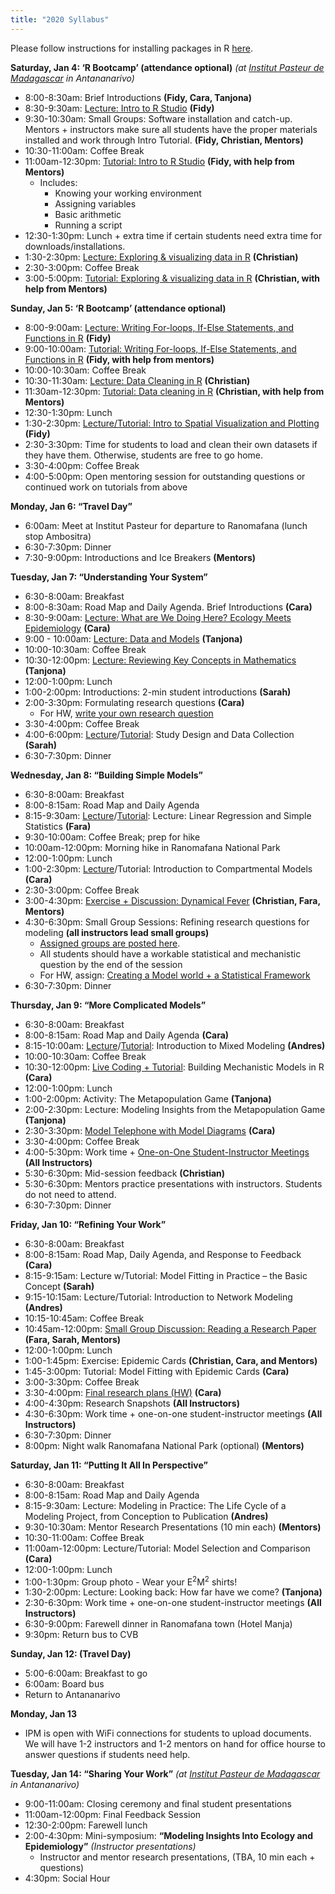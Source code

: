 ```yaml
---
title: "2020 Syllabus"
---
```


Please follow instructions for installing packages in R [here](E2M2-2018/E2M2_InstallPackages.html).


**Saturday, Jan 4: ‘R Bootcamp’ (attendance optional)** *(at [Institut Pasteur de Madagascar](http://www.pasteur.mg/) in Antananarivo)*

* 8:00-8:30am: Brief Introductions __(Fidy, Cara, Tanjona)__
* 8:30-9:30am: [Lecture: Intro to R Studio](E2M2-2020/Lectures/E2M2_2020_Rbasics.pdf) __(Fidy)__
* 9:30-10:30am: Small Groups: Software installation and catch-up. Mentors + instructors make sure all students have the proper materials installed and work through Intro Tutorial. __(Fidy, Christian, Mentors)__
* 10:30-11:00am: Coffee Break
* 11:00am-12:30pm: [Tutorial: Intro to R Studio](E2M2-2020/Tutorials/E2M2_2020_Rbasics.R)  __(Fidy, with help from Mentors)__
  * Includes:
      * Knowing your working environment
      * Assigning variables
      * Basic arithmetic
      * Running a script
* 12:30-1:30pm: Lunch + extra time if certain students need extra time for downloads/installations.
* 1:30-2:30pm: [Lecture: Exploring & visualizing data in R](E2M2-2020/Lectures/DataVisualization.pdf) __(Christian)__
* 2:30-3:00pm: Coffee Break 
* 3:00-5:00pm: [Tutorial: Exploring & visualizing data in R](E2M2-2020/Tutorials/DataVisualizing.zip) __(Christian, with help from Mentors)__

**Sunday, Jan 5: ‘R Bootcamp’ (attendance optional)** 

* 8:00-9:00am: [Lecture: Writing For-loops, If-Else Statements, and Functions in R](E2M2-2020/Lectures/R_Bootcamp_forLoopsFunctionsIfElse.pdf) __(Fidy)__
* 9:00-10:00am: [Tutorial: Writing For-loops, If-Else Statements, and Functions in R](E2M2-2020/Tutorials/E2M2_Bootcamp_If_Else.zip) __(Fidy, with help from mentors)__
* 10:00-10:30am: Coffee Break
* 10:30-11:30am: [Lecture: Data Cleaning in R](E2M2-2020/Lectures/Data_Cleaning.pdf) __(Christian)__
* 11:30am-12:30pm: [Tutorial: Data cleaning in R](E2M2-2020/Tutorials/CleaningData.zip) __(Christian, with help from Mentors)__
* 12:30-1:30pm: Lunch
* 1:30-2:30pm:  [Lecture/Tutorial: Intro to Spatial Visualization and Plotting](E2M2-2020/Tutorials/IntroSpatial.zip) __(Fidy)__
* 2:30-3:30pm: Time for students to load and clean their own datasets if they have them. Otherwise, students are free to go home.
* 3:30-4:00pm: Coffee Break
* 4:00-5:00pm: Open mentoring session for outstanding questions or continued work on tutorials from above

**Monday, Jan 6: “Travel Day"**

* 6:00am: Meet at Institut Pasteur for departure to Ranomafana (lunch stop Ambositra)
* 6:30-7:30pm: Dinner
* 7:30-9:00pm: Introductions and Ice Breakers __(Mentors)__

**Tuesday, Jan 7: “Understanding Your System”**

* 6:30-8:00am: Breakfast
* 8:00-8:30am: Road Map and Daily Agenda. Brief Introductions __(Cara)__
* 8:30-9:00am: [Lecture: What are We Doing Here? Ecology Meets Epidemiology](E2M2-2020/Lectures/E2M2_2020_Ecology_Meets_Epidemiology.pdf) __(Cara)__
* 9:00 - 10:00am: [Lecture: Data and Models](E2M2-2020/Lectures/Data_Models.pdf) __(Tanjona)__
* 10:00-10:30am: Coffee Break
* 10:30-12:00pm: [Lecture: Reviewing Key Concepts in Mathematics](E2M2-2020/Lectures/Basic_Math.pdf) __(Tanjona)__
* 12:00-1:00pm: Lunch
* 1:00-2:00pm: Introductions: 2-min student introductions __(Sarah)__
* 2:00-3:30pm: Formulating research questions __(Cara)__
  * For HW, [write your own research question](E2M2-2020/Activities/HW_Formulating_Research_Questions.pdf)
* 3:30-4:00pm: Coffee Break
* 4:00-6:00pm: [Lecture](E2M2-2020/Lectures/E2M2_Study_Design.pdf)/[Tutorial](E2M2-2020/Tutorials/Data_Study_Design.zip): Study Design and Data Collection __(Sarah)__
* 6:30-7:30pm: Dinner

**Wednesday, Jan 8: “Building Simple Models”**

* 6:30-8:00am: Breakfast
* 8:00-8:15am: Road Map and Daily Agenda 
* 8:15-9:30am: [Lecture](E2M2-2020/Lectures/BasicStatistics.pdf)/[Tutorial](E2M2-2020/Tutorials/LinearRegression.zip): Lecture: Linear Regression and Simple Statistics __(Fara)__
* 9:30-10:00am: Coffee Break; prep for hike
* 10:00am-12:00pm: Morning hike in Ranomafana National Park
* 12:00-1:00pm: Lunch
* 1:00-2:30pm: [Lecture](E2M2-2020/Lectures/IntroCompartmentalModels.pdf)/Tutorial: Introduction to Compartmental Models __(Cara)__
* 2:30-3:00pm: Coffee Break 
* 3:00-4:30pm: [Exercise + Discussion: Dynamical Fever](E2M2-2020/Activities/Dynamical_Fever_Upload.zip) __(Christian, Fara, Mentors)__
* 4:30-6:30pm: Small Group Sessions: Refining research questions for modeling __(all instructors lead small groups)__
  * [Assigned groups are posted here](E2M2-2020/Activities/Small_Group_Assignments.pdf).
  * All students should have a workable statistical and mechanistic question by the end of the session
  * For HW, assign: [Creating a Model world + a Statistical Framework](E2M2-2020/Activities/Model_Framework_HW.pdf)
* 6:30-7:30pm: Dinner


**Thursday, Jan 9: “More Complicated Models”**

* 6:30-8:00am: Breakfast
* 8:00-8:15am: Road Map and Daily Agenda __(Cara)__
* 8:15-10:00am: [Lecture](E2M2-2020/Lectures/GLMMs_for_Dynamical_Systems.pdf)/[Tutorial](E2M2-2020/Tutorials/Statistics_Mixed_Models.zip): Introduction to Mixed Modeling __(Andres)__
* 10:00-10:30am: Coffee Break
* 10:30-12:00pm: [Live Coding + Tutorial](E2M2-2020/Tutorials/IntroCompartmentalModelsNew.zip): Building Mechanistic Models in R __(Cara)__
* 12:00-1:00pm: Lunch
* 1:00-2:00pm: Activity: The Metapopulation Game __(Tanjona)__
* 2:00-2:30pm: Lecture: Modeling Insights from the Metapopulation Game __(Tanjona)__
* 2:30-3:30pm: [Model Telephone with Model Diagrams](E2M2-2020/Activities/Model_Telephone_Example_Model_Description.pdf) __(Cara)__
* 3:30-4:00pm: Coffee Break
* 4:00-5:30pm: Work time + [One-on-One Student-Instructor Meetings](E2M2-2020/Activities/OneOnOneInstructor_Meetings.pdf) __(All Instructors)__
* 5:30-6:30pm: Mid-session feedback __(Christian)__
* 5:30-6:30pm: Mentors practice presentations with instructors. Students do not need to attend. 
* 6:30-7:30pm: Dinner


**Friday, Jan 10: “Refining Your Work”**

* 6:30-8:00am: Breakfast
* 8:00-8:15am: Road Map, Daily Agenda, and Response to Feedback __(Cara)__
* 8:15-9:15am: Lecture w/Tutorial: Model Fitting in Practice – the Basic Concept __(Sarah)__
* 9:15-10:15am: Lecture/Tutorial: Introduction to Network Modeling __(Andres)__
* 10:15-10:45am: Coffee Break
* 10:45am-12:00pm: [Small Group Discussion: Reading a Research Paper](E2M2-2020/Activities/Wesolowski_et_al_2016_Impact_of_RCV_on_CRS_in_Madagascar.pdf) __(Fara, Sarah, Mentors)__
* 12:00-1:00pm: Lunch
* 1:00-1:45pm: Exercise: Epidemic Cards __(Christian, Cara, and Mentors)__
* 1:45-3:00pm: Tutorial: Model Fitting with Epidemic Cards __(Cara)__
* 3:00-3:30pm: Coffee Break
* 3:30-4:00pm: [Final research plans (HW)](E2M2-2020/Activities/E2M2-Final-Research-Plan.pdf) __(Cara)__
* 4:00-4:30pm: Research Snapshots __(All Instructors)__
* 4:30-6:30pm: Work time + one-on-one student-instructor meetings __(All Instructors)__
* 6:30-7:30pm: Dinner
* 8:00pm: Night walk Ranomafana National Park (optional) __(Mentors)__



**Saturday, Jan 11: “Putting It All In Perspective”**

* 6:30-8:00am: Breakfast
* 8:00-8:15am: Road Map and Daily Agenda 
* 8:15-9:30am: Lecture: Modeling in Practice: The Life Cycle of a Modeling Project, from Conception to Publication  __(Andres)__
* 9:30-10:30am: Mentor Research Presentations (10 min each) __(Mentors)__
* 10:30-11:00am: Coffee Break
* 11:00am-12:00pm: Lecture/Tutorial: Model Selection and Comparison __(Cara)__
* 12:00-1:00pm: Lunch
* 1:00-1:30pm: Group photo - Wear your E^2^M^2^ shirts! 
* 1:30-2:00pm: Lecture: Looking back: How far have we come? __(Tanjona)__
* 2:30-6:30pm: Work time + one-on-one student-instructor meetings __(All Instructors)__
* 6:30-9:00pm: Farewell dinner in Ranomafana town (Hotel Manja)
* 9:30pm: Return bus to CVB

**Sunday, Jan 12: (Travel Day)**

* 5:00-6:00am: Breakfast to go
* 6:00am: Board bus
* Return to Antananarivo 

**Monday, Jan 13**

* IPM is open with WiFi connections for students to upload documents. We will have 1-2 instructors and 1-2 mentors on hand for office hourse to answer questions if students need help.

**Tuesday, Jan 14: "Sharing Your Work"** *(at [Institut Pasteur de Madagascar](http://www.pasteur.mg/) in Antananarivo)*

* 9:00-11:00am: Closing ceremony and final student presentations 
* 11:00am-12:00pm: Final Feedback Session
* 12:30-2:00pm: Farewell lunch
* 2:00-4:30pm: Mini-symposium: **“Modeling Insights Into Ecology and Epidemiology”** *(Instructor presentations)*
    * Instructor and mentor research presentations, (TBA, 10 min each + questions) 
* 4:30pm: Social Hour
